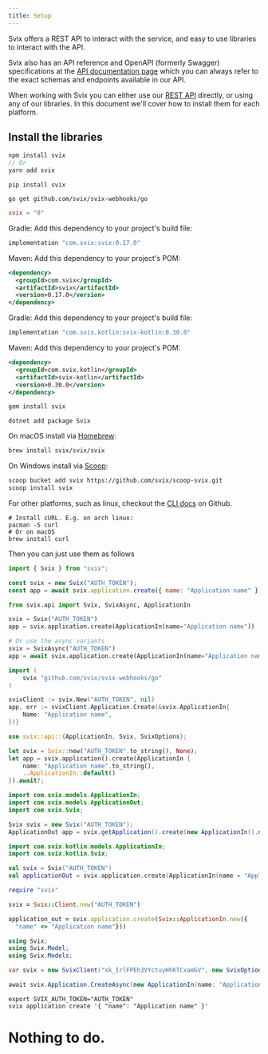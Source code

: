 ```yaml
---
title: Setup
---
```



Svix offers a REST API to interact with the service, and easy to use libraries to interact with the API.

Svix also has an API reference and OpenAPI (formerly Swagger) specifications at the [API documentation page](https://api.svix.com/docs) which you can always refer to the exact schemas and endpoints available in our API.

When working with Svix you can either use our [REST API](https://api.svix.com/docs) directly, or using any of our libraries. In this document we'll cover how to install them for each platform.

## Install the libraries

<CodeTabs>
<TabItem value="js">

```js
npm install svix
// Or
yarn add svix
```

</TabItem>
<TabItem value="py">

```shell
pip install svix
```

</TabItem>
<TabItem value="go">

```shell
go get github.com/svix/svix-webhooks/go
```

</TabItem>
<TabItem value="rust">

```toml
svix = "0"
```

</TabItem>
<TabItem value="java">

Gradle: Add this dependency to your project's build file:

```groovy
implementation "com.svix:svix:0.17.0"
```

Maven: Add this dependency to your project's POM:

```xml
<dependency>
  <groupId>com.svix</groupId>
  <artifactId>svix</artifactId>
  <version>0.17.0</version>
</dependency>
```

</TabItem>
<TabItem value="kotlin">

Gradle: Add this dependency to your project's build file:

```groovy
implementation "com.svix.kotlin:svix-kotlin:0.30.0"
```

Maven: Add this dependency to your project's POM:

```xml
<dependency>
  <groupId>com.svix.kotlin</groupId>
  <artifactId>svix-kotlin</artifactId>
  <version>0.30.0</version>
</dependency>
```

</TabItem>
<TabItem value="ruby">

```sh
gem install svix
```

</TabItem>
<TabItem value="csharp">

```shell
dotnet add package Svix
```

</TabItem>
<TabItem value="cli">

On macOS install via <a href="https://brew.sh/">Homebrew</a>:

```sh
brew install svix/svix/svix
```

On Windows install via <a href="https://scoop.sh/">Scoop</a>:

```sh
scoop bucket add svix https://github.com/svix/scoop-svix.git
scoop install svix
```

For other platforms, such as linux, checkout the <a href="https://github.com/svix/svix-cli#installation">CLI docs</a> on Github.

</TabItem>
<TabItem value="curl">

```shell
# Install cURL. E.g. on arch linux:
pacman -S curl
# Or on macOS
brew install curl
```

</TabItem>
</CodeTabs>

Then you can just use them as follows

<CodeTabs>
<TabItem value="js">

```js
import { Svix } from "svix";

const svix = new Svix("AUTH_TOKEN");
const app = await svix.application.create({ name: "Application name" });
```

</TabItem>
<TabItem value="py">

```python
from svix.api import Svix, SvixAsync, ApplicationIn

svix = Svix("AUTH_TOKEN")
app = svix.application.create(ApplicationIn(name="Application name"))

# Or use the async variants
svix = SvixAsync("AUTH_TOKEN")
app = await svix.application.create(ApplicationIn(name="Application name"))
```

</TabItem>
<TabItem value="go">

```go
import (
	svix "github.com/svix/svix-webhooks/go"
)

svixClient := svix.New("AUTH_TOKEN", nil)
app, err := svixClient.Application.Create(&svix.ApplicationIn{
    Name: "Application name",
})}
```

</TabItem>
<TabItem value="rust">

```rust
use svix::api::{ApplicationIn, Svix, SvixOptions};

let svix = Svix::new("AUTH_TOKEN".to_string(), None);
let app = svix.application().create(ApplicationIn {
    name: "Application name".to_string(),
    ..ApplicationIn::default()
}).await?;
```

</TabItem>
<TabItem value="java">

```java
import com.svix.models.ApplicationIn;
import com.svix.models.ApplicationOut;
import com.svix.Svix;

Svix svix = new Svix("AUTH_TOKEN");
ApplicationOut app = svix.getApplication().create(new ApplicationIn().name("Application name"));
```

</TabItem>
<TabItem value="kotlin">

```kotlin
import com.svix.kotlin.models.ApplicationIn;
import com.svix.kotlin.Svix;

val svix = Svix("AUTH_TOKEN")
val applicationOut = svix.application.create(ApplicationIn(name = "Application name"))
```
</TabItem>
<TabItem value="ruby">

```ruby
require "svix"

svix = Svix::Client.new("AUTH_TOKEN")

application_out = svix.application.create(Svix::ApplicationIn.new({
  "name" => "Application name"}))
```

</TabItem>
<TabItem value="csharp">

```csharp
using Svix;
using Svix.Model;
using Svix.Models;

var svix = new SvixClient("sk_IrlFPEh3VYctuyHhKTCxamGV", new SvixOptions("https://api.svix.com"));

await svix.Application.CreateAsync(new ApplicationIn(name: "Application name"));
```

</TabItem>
<TabItem value="cli">

```shell
export SVIX_AUTH_TOKEN="AUTH_TOKEN"
svix application create '{ "name": "Application name" }'
```

</TabItem>
<TabItem value="curl">

# Nothing to do.

</TabItem>
</CodeTabs>
